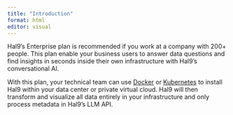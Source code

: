 ```yaml
---
title: "Introduction"
format: html
editor: visual
---
```


Hal9's Enterprise plan is recommended if you work at a company with 200+ people. This plan enable your business users to answer data questions and find insights in seconds inside their own infrastructure with Hal9's conversational AI.

With this plan, your technical team can use [Docker](https://www.docker.com/) or [Kubernetes](https://kubernetes.io/) to install Hal9 within your data center or private virtual cloud. Hal9 will then transform and visualize all data entirely in your infrastructure and only process metadata in Hal9's LLM API.
